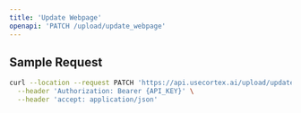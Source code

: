 ```yaml
---
title: 'Update Webpage'
openapi: 'PATCH /upload/update_webpage'
---
```


## Sample Request

```bash
curl --location --request PATCH 'https://api.usecortex.ai/upload/update_webpage?tenant_id={TENANT_ID}&sub_tenant_id={SUB_TENANT_ID}&source_id={SOURCE_ID}&web_url={WEB_URL}' \
  --header 'Authorization: Bearer {API_KEY}' \
  --header 'accept: application/json'
```


